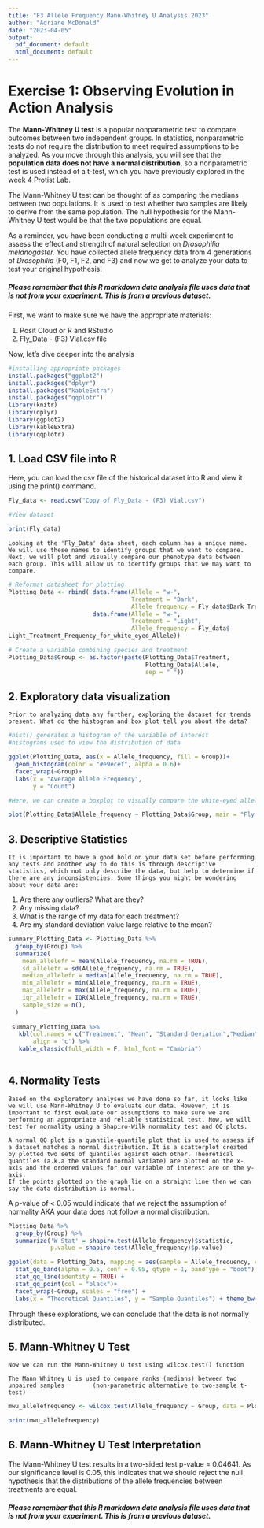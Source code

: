 ```yaml
---
title: "F3 Allele Frequency Mann-Whitney U Analysis 2023"
author: "Adriane McDonald"
date: "2023-04-05"
output:
  pdf_document: default
  html_document: default
---
```


# Exercise 1: Observing Evolution in Action Analysis

The **Mann-Whitney U test** is a popular nonparametric test to compare outcomes between two independent groups. In statistics, nonparametric tests do not require the distribution to meet required assumptions to be analyzed. As you move through this analysis, you will see that the **population data does not have a normal distribution**, so a nonparametric test is used instead of a t-test, which you have previously explored in the week 4 Protist Lab. 

The Mann-Whitney U test can be thought of as comparing the medians between two populations. It is used to test whether two samples are likely to derive from the same population. The null hypothesis for the Mann-Whitney U test would be that the two populations are equal. 

As a reminder, you have been conducting a multi-week experiment to assess the effect and strength of natural selection on *Drosophilia melanogaster.* You have collected allele frequency data from 4 generations of *Drosophilia* (F0, F1, F2, and F3) and now we get to analyze your data to test your original hypothesis! 

##### Please remember that this R markdown data analysis file uses data that is not from your experiment. This is from a previous dataset.  

First, we want to make sure we have the appropriate materials:

1) Posit Cloud or R and RStudio
2) Fly_Data - (F3) Vial.csv file 

Now, let's dive deeper into the analysis

```r

#installing appropriate packages
install.packages("ggplot2")
install.packages("dplyr")
install.packages("kableExtra")
install.packages("qqplotr")
library(knitr)
library(dplyr)
library(ggplot2)
library(kableExtra)
library(qqplotr)

```

## 1. Load CSV file into R

Here, you can load the csv file of the historical dataset into R and view it using the print() command. 

```r
Fly_data <- read.csv("Copy of Fly_Data - (F3) Vial.csv")

#View dataset

print(Fly_data)
```


    Looking at the 'Fly_Data' data sheet, each column has a unique name. We will use these names to identify groups that we want to compare. Next, we will plot and visually compare our phenotype data between each group. This will allow us to identify groups that we may want to compare.

```r

# Reformat datasheet for plotting
Plotting_Data <- rbind( data.frame(Allele = "w-",
                                   Treatment = "Dark",
                                   Allele_frequency = Fly_data$Dark_Treatment_Frequency_for_white_eyed_Allele),
                        data.frame(Allele = "w-",
                                   Treatment = "Light",
                                   Allele_frequency = Fly_data$
Light_Treatment_Frequency_for_white_eyed_Allele))

# Create a variable combining species and treatment
Plotting_Data$Group <- as.factor(paste(Plotting_Data$Treatment,
                                       Plotting_Data$Allele,
                                       sep = " "))                                   

```


## 2. Exploratory data visualization

    Prior to analyzing data any further, exploring the dataset for trends present. What do the histogram and box plot tell you about the data?

```r
#hist() generates a histogram of the variable of interest 
#histograms used to view the distribution of data

ggplot(Plotting_Data, aes(x = Allele_frequency, fill = Group))+
  geom_histogram(color = "#e9ecef", alpha = 0.6)+
  facet_wrap(~Group)+
  labs(x = "Average Allele Frequency",
       y = "Count")

#Here, we can create a boxplot to visually compare the white-eyed allele frequencies of the light vs. dark treatments 

plot(Plotting_Data$Allele_frequency ~ Plotting_Data$Group, main = "Fly white-eyed allele frequency across treatments", xlab = "Treatment", ylab = "Average Allele Frequency", pch = 19)
```

## 3. Descriptive Statistics

    It is important to have a good hold on your data set before performing any tests and another way to do this is through descriptive statistics, which not only describe the data, but help to determine if there are any inconsistencies. Some things you might be wondering about your data are:

1. Are there any outliers? What are they?
2. Any missing data?
3. What is the range of my data for each treatment?
4. Are my standard deviation value large relative to the mean?


```r

summary_Plotting_Data <- Plotting_Data %>%
  group_by(Group) %>%
  summarize(
    mean_allelefr = mean(Allele_frequency, na.rm = TRUE),
    sd_allelefr = sd(Allele_frequency, na.rm = TRUE),
    median_allelefr = median(Allele_frequency, na.rm = TRUE),
    min_allelefr = min(Allele_frequency, na.rm = TRUE),
    max_allelefr = max(Allele_frequency, na.rm = TRUE),
    iqr_allelefr = IQR(Allele_frequency, na.rm = TRUE),
    sample_size = n(),
  )
  
 summary_Plotting_Data %>%
   kbl(col.names = c("Treatment", "Mean", "Standard Deviation","Median", "Minimum", "Maximum", "Interquartile Range", "Sample Size"),
       align = 'c') %>%
   kable_classic(full_width = F, html_font = "Cambria")
 
```

## 4. Normality Tests

    Based on the exploratory analyses we have done so far, it looks like we will use Mann-Whitney U to evaluate our data. However, it is important to first evaluate our assumptions to make sure we are performing an appropriate and reliable statistical test. Now, we will test for normality using a Shapiro-Wilk normality test and QQ plots.
    
    A normal QQ plot is a quantile-quantile plot that is used to assess if a dataset matches a normal distribution. It is a scatterplot created by plotted two sets of quantiles against each other. Theoretical quantiles (a.k.a the standard normal variate) are plotted on the x-axis and the ordered values for our variable of interest are on the y-axis. 
    If the points plotted on the graph lie on a straight line then we can say the data distribution is normal. 

A p-value of < 0.05 would indicate that we reject the assumption of normality AKA your data does not follow a normal distribution.

```r

Plotting_Data %>%
  group_by(Group) %>%
  summarize('W Stat' = shapiro.test(Allele_frequency)$statistic,
            p.value = shapiro.test(Allele_frequency)$p.value)

ggplot(data = Plotting_Data, mapping = aes(sample = Allele_frequency, color = Group, fill = Group))+
  stat_qq_band(alpha = 0.5, conf = 0.95, qtype = 1, bandType = "boot") +
  stat_qq_line(identity = TRUE) +
  stat_qq_point(col = "black")+
  facet_wrap(~Group, scales = "free") +
  labs(x = "Theoretical Quantiles", y = "Sample Quantiles") + theme_bw()
```



Through these explorations, we can conclude that the data is not normally distributed. 


## 5. Mann-Whitney U Test

    Now we can run the Mann-Whitney U test using wilcox.test() function

    The Mann Whitney U is used to compare ranks (medians) between two unpaired samples        (non-parametric alternative to two-sample t-test)

```r

mwu_allelefrequency <- wilcox.test(Allele_frequency ~ Group, data = Plotting_Data, na.rm = TRUE, exact = FALSE, conf.int = TRUE)

print(mwu_allelefrequency)
```

## 6. Mann-Whitney U Test Interpretation

The Mann-Whitney U test results in a two-sided test p-value = 0.04641. As our significance level is 0.05, this indicates that we should reject the null hypothesis that the distributions of the allele frequencies between treatments are equal. 

##### Please remember that this R markdown data analysis file uses data that is not from your experiment. This is from a previous dataset.















